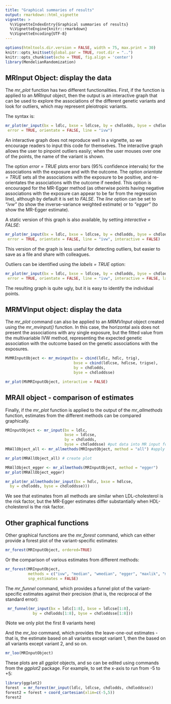 ```yaml
---
title: "Graphical summaries of results"
output: rmarkdown::html_vignette
vignette: >
  %\VignetteIndexEntry{Graphical summaries of results}
  %\VignetteEngine{knitr::rmarkdown}
  %\VignetteEncoding{UTF-8}
---
```


```r
options(htmltools.dir.version = FALSE, width = 75, max.print = 30)
knitr::opts_knit$set(global.par = TRUE, root.dir = "..")
knitr::opts_chunk$set(echo = TRUE, fig.align = 'center')
library(MendelianRandomization)
```

## MRInput Object: display the data

The *mr_plot* function has two different functionalities. First, if the function is applied to an *MRInput* object, then the output is an interactive graph that can be used to explore the associations of the different genetic variants and look for outliers, which may represent pleiotropic variants.

The syntax is:

```r
mr_plot(mr_input(bx = ldlc, bxse = ldlcse, by = chdlodds, byse = chdloddsse),
 error = TRUE, orientate = FALSE, line = "ivw")
```

An interactive graph does not reproduce well in a vignette, so we encourage readers to input this code for themselves. The interactive graph allows the user to pinpoint outliers easily; when the user mouses over one of the points, the name of the variant is shown.

The option *error = TRUE* plots error bars (95% confidence intervals) for the associations with the exposure and with the outcome. The option *orientate = TRUE* sets all the associations with the exposure to be positive, and re-orientates the associations with the outcome if needed. This option is encouraged for the MR-Egger method (as otherwise points having negative associations with the exposure can appear to be far from the regression line), although by default it is set to *FALSE*. The *line* option can be set to *"ivw"* (to show the inverse-variance weighted estimate) or to *"egger"* (to show the MR-Egger estimate).

A static version of this graph is also available, by setting *interactive = FALSE*: 
```r
mr_plot(mr_input(bx = ldlc, bxse = ldlcse, by = chdlodds, byse = chdloddsse),
 error = TRUE, orientate = FALSE, line = "ivw", interactive = FALSE)
```

This version of the graph is less useful for detecting outliers, but easier to save as a file and share with colleagues.

Outliers can be identified using the *labels = TRUE* option:
```r
mr_plot(mr_input(bx = ldlc, bxse = ldlcse, by = chdlodds, byse = chdloddsse),
 error = TRUE, orientate = FALSE, line = "ivw", interactive = FALSE, labels = TRUE)
```

The resulting graph is quite ugly, but it is easy to identify the individual points.

## MRMVInput object: display the data

The *mr_plot* command can also be applied to an *MRMVInput* object created using the *mr_mvinput()* function. In this case, the horizontal axis does not present the associations with any single exposure, but the fitted value from the multivariable IVW method, representing the expected genetic association with the outcome based on the genetic associations with the exposures.

```r
MVMRInputObject <- mr_mvinput(bx = cbind(ldlc, hdlc, trig),
                              bxse = cbind(ldlcse, hdlcse, trigse),
                              by = chdlodds, 
                              byse = chdloddsse)

mr_plot(MVMRInputObject, interactive = FALSE)
```

## MRAll object - comparison of estimates

Finally, if the *mr_plot* function is applied to the output of the *mr_allmethods* function, estimates from the different methods can be compared graphically.

```r
MRInputObject <- mr_input(bx = ldlc, 
                          bxse = ldlcse, 
                          by = chdlodds, 
                          byse = chdloddsse) #put data into MR input format
MRAllObject_all <- mr_allmethods(MRInputObject, method = "all") #apply all MR methods 

mr_plot(MRAllObject_all) # create plot
```

```r
MRAllObject_egger <- mr_allmethods(MRInputObject, method = "egger")
mr_plot(MRAllObject_egger)
```

```r
mr_plot(mr_allmethods(mr_input(bx = hdlc, bxse = hdlcse,
  by = chdlodds, byse = chdloddsse)))
```

We see that estimates from all methods are similar when LDL-cholesterol is the risk factor, but the MR-Egger estimates differ substantially when HDL-cholesterol is the risk factor.

## Other graphical functions

Other graphical functions are the *mr_forest* command, which can either provide a forest plot of the variant-specific estimates:

```r
mr_forest(MRInputObject, ordered=TRUE)
```

Or the comparison of various estimates from different methods:

```r
mr_forest(MRInputObject,
          methods = c("ivw", "median", "wmedian", "egger", "maxlik", "mbe", "conmix"),
          snp_estimates = FALSE)
```

The *mr_funnel* command, which provides a funnel plot of the variant-specific estimates against their precision (that is, the reciprocal of the standard error):

```r
 mr_funnel(mr_input(bx = ldlc[1:8], bxse = ldlcse[1:8],
            by = chdlodds[1:8], byse = chdloddsse[1:8]))
```

(Note we only plot the first 8 variants here)

And the *mr_loo* command, which provides the leave-one-out estimates - that is, the estimate based on all variants except variant 1, then the based on all variants except variant 2, and so on.

```r
mr_loo(MRInputObject)
```

These plots are all *ggplot* objects, and so can be edited using commands from the *ggplot2* package. For example, to set the x-axis to run from -5 to +5:

```r
library(ggplot2)
forest  = mr_forest(mr_input(ldlc, ldlcse, chdlodds, chdloddsse))
forest2 = forest + coord_cartesian(xlim=c(-5,5))
forest2
```
